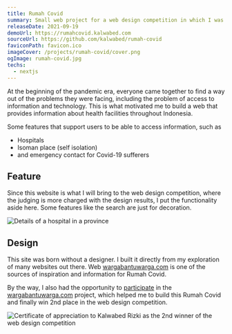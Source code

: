```yaml
---
title: Rumah Covid
summary: Small web project for a web design competition in which I was one of the winners.
releaseDate: 2021-09-19
demoUrl: https://rumahcovid.kalwabed.com
sourceUrl: https://github.com/kalwabed/rumah-covid
faviconPath: favicon.ico
imageCover: /projects/rumah-covid/cover.png
ogImage: rumah-covid.jpg
techs:
  - nextjs
---
```


At the beginning of the pandemic era, everyone came together to find a way out of the problems they were facing, including the problem of access to information and technology. This is what motivated me to build a web that provides information about health facilities throughout Indonesia.

Some features that support users to be able to access information, such as

- Hospitals
- Isoman place (self isolation)
- and emergency contact for Covid-19 sufferers

## Feature

Since this website is what I will bring to the web design competition, where the judging is more charged with the design results, I put the functionality aside here. Some features like the search are just for decoration.

![Details of a hospital in a province](/projects/rumah-covid/hospital.png)

## Design

This site was born without a designer. I built it directly from my exploration of many websites out there. Web [wargabantuwarga.com](https://www.wargabantuwarga.com) is one of the sources of inspiration and information for Rumah Covid.

By the way, I also had the opportunity to [participate](https://github.com/kawalcovid19/wargabantuwarga.com#contributors-) in the [wargabantuwarga.com](https://github.com/kawalcovid19/wargabantuwarga.com) project, which helped me to build this Rumah Covid and finally win 2nd place in the web design competition.

![Certificate of appreciation to Kalwabed Rizki as the 2nd winner of the web design competition](/projects/rumah-covid/certificate.png)
